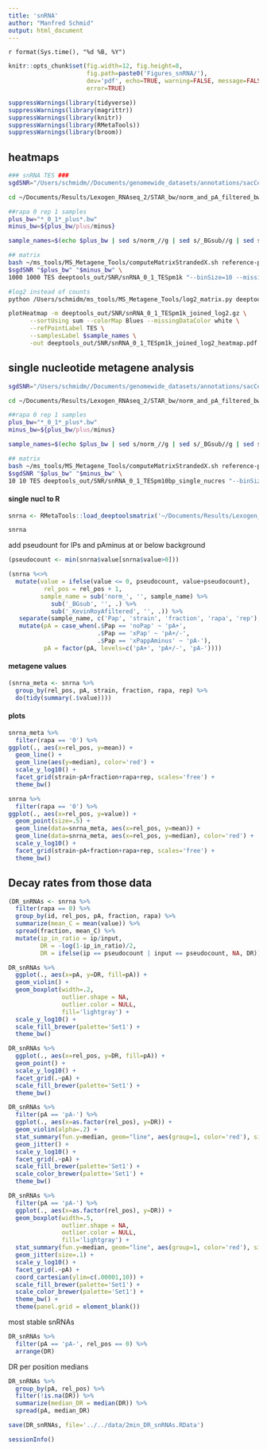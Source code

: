 ```yaml
---
title: 'snRNA'
author: "Manfred Schmid"
output: html_document
---
```


`r format(Sys.time(), "%d %B, %Y")`

```r
knitr::opts_chunk$set(fig.width=12, fig.height=8, 
                      fig.path=paste0('Figures_snRNA/'), 
                      dev='pdf', echo=TRUE, warning=FALSE, message=FALSE, 
                      error=TRUE)
```


```r
suppressWarnings(library(tidyverse))
suppressWarnings(library(magrittr))
suppressWarnings(library(knitr))
suppressWarnings(library(RMetaTools))
suppressWarnings(library(broom))
```


## heatmaps

```bash
### snRNA TES ###
sgdSNR="/Users/schmidm//Documents/genomewide_datasets/annotations/sacCer3/sgdSNRs_sacCer3.bed"

cd ~/Documents/Results/Lexogen_RNAseq_2/STAR_bw/norm_and_pA_filtered_bw/

##rapa 0 rep 1 samples
plus_bw="*_0_1*_plus*.bw"
minus_bw=${plus_bw/plus/minus}

sample_names=$(echo $plus_bw | sed s/norm_//g | sed s/_BGsub//g | sed s/_plus_KevinRoyAfiltered.bw//g)

## matrix
bash ~/ms_tools/MS_Metagene_Tools/computeMatrixStrandedX.sh reference-point \
$sgdSNR "$plus_bw" "$minus_bw" \
1000 1000 TES deeptools_out/SNR/snRNA_0_1_TESpm1k "--binSize=10 --missingDataAsZero"

#log2 instead of counts
python /Users/schmidm/ms_tools/MS_Metagene_Tools/log2_matrix.py deeptools_out/SNR/snRNA_0_1_TESpm1k_joined.gz

plotHeatmap -m deeptools_out/SNR/snRNA_0_1_TESpm1k_joined_log2.gz \
      --sortUsing sum --colorMap Blues --missingDataColor white \
      --refPointLabel TES \
      --samplesLabel $sample_names \
      -out deeptools_out/SNR/snRNA_0_1_TESpm1k_joined_log2_heatmap.pdf

```


## single nucleotide metagene analysis

```bash
sgdSNR="/Users/schmidm//Documents/genomewide_datasets/annotations/sacCer3/sgdSNRs_sacCer3.bed"

cd ~/Documents/Results/Lexogen_RNAseq_2/STAR_bw/norm_and_pA_filtered_bw/

##rapa 0 rep 1 samples
plus_bw="*_0_1*_plus*.bw"
minus_bw=${plus_bw/plus/minus}

sample_names=$(echo $plus_bw | sed s/norm_//g | sed s/_BGsub//g | sed s/_plus_KevinRoyAfiltered.bw//g)

## matrix
bash ~/ms_tools/MS_Metagene_Tools/computeMatrixStrandedX.sh reference-point \
$sgdSNR "$plus_bw" "$minus_bw" \
10 10 TES deeptools_out/SNR/snRNA_0_1_TESpm10bp_single_nucres "--binSize=1 --missingDataAsZero"
```


#### single nucl to R
```r
snrna <- RMetaTools::load_deeptoolsmatrix('~/Documents/Results/Lexogen_RNAseq_2/STAR_bw/norm_and_pA_filtered_bw/deeptools_out/SNR/snRNA_0_1_TESpm10bp_single_nucres_joined.gz')

snrna
```

add pseudount for IPs and pAminus at or below background
```r
(pseudocount <- min(snrna$value[snrna$value>0]))
```

```r
(snrna %<>%
  mutate(value = ifelse(value <= 0, pseudocount, value+pseudocount),
          rel_pos = rel_pos + 1,
         sample_name = sub('norm_', '', sample_name) %>% 
            sub('_BGsub', '', .) %>% 
            sub('_KevinRoyAfiltered', '', .)) %>%
   separate(sample_name, c('Pap', 'strain', 'fraction', 'rapa', 'rep'), sep='_') %>%
   mutate(pA = case_when(.$Pap == 'noPap' ~ 'pA+', 
                         .$Pap == 'xPap' ~ 'pA+/-',
                         .$Pap == 'xPappAminus' ~ 'pA-'),
          pA = factor(pA, levels=c('pA+', 'pA+/-', 'pA-'))))
```


#### metagene values
```r
(snrna_meta <- snrna %>%
  group_by(rel_pos, pA, strain, fraction, rapa, rep) %>%
  do(tidy(summary(.$value))))
```


#### plots
```r
snrna_meta %>%
  filter(rapa == '0') %>%
ggplot(., aes(x=rel_pos, y=mean)) + 
  geom_line() +
  geom_line(aes(y=median), color='red') +
  scale_y_log10() +
  facet_grid(strain~pA+fraction+rapa+rep, scales='free') +
  theme_bw()
```


```r
snrna %>%
  filter(rapa == '0') %>%
ggplot(., aes(x=rel_pos, y=value)) + 
  geom_point(size=.5) +
  geom_line(data=snrna_meta, aes(x=rel_pos, y=mean)) +
  geom_line(data=snrna_meta, aes(x=rel_pos, y=median), color='red') +
  scale_y_log10() +
  facet_grid(strain~pA+fraction+rapa+rep, scales='free') +
  theme_bw()
```



## Decay rates from those data

```r
(DR_snRNAs <- snrna %>%
  filter(rapa == 0) %>%
  group_by(id, rel_pos, pA, fraction, rapa) %>%
  summarize(mean_C = mean(value)) %>%
  spread(fraction, mean_C) %>%
  mutate(ip_in_ratio = ip/input,
         DR = -log(1-ip_in_ratio)/2,
         DR = ifelse(ip == pseudocount | input == pseudocount, NA, DR)))
```

```r
DR_snRNAs %>%
  ggplot(., aes(x=pA, y=DR, fill=pA)) +
  geom_violin() +
  geom_boxplot(width=.2, 
               outlier.shape = NA, 
               outlier.color = NULL, 
               fill='lightgray') +
  scale_y_log10() +
  scale_fill_brewer(palette='Set1') +
  theme_bw()
```

```r
DR_snRNAs %>%
  ggplot(., aes(x=rel_pos, y=DR, fill=pA)) +
  geom_point() +
  scale_y_log10() +
  facet_grid(.~pA) +
  scale_fill_brewer(palette='Set1') +
  theme_bw()
```

```r
DR_snRNAs %>%
  filter(pA == 'pA-') %>%
  ggplot(., aes(x=as.factor(rel_pos), y=DR)) +
  geom_violin(alpha=.2) +
  stat_summary(fun.y=median, geom="line", aes(group=1, color='red'), size=1)  + 
  geom_jitter() +
  scale_y_log10() +
  facet_grid(.~pA) +
  scale_fill_brewer(palette='Set1') +
  scale_color_brewer(palette='Set1') +
  theme_bw()
```


```r
DR_snRNAs %>%
  filter(pA == 'pA-') %>%
  ggplot(., aes(x=as.factor(rel_pos), y=DR)) +
  geom_boxplot(width=.5, 
               outlier.shape = NA, 
               outlier.color = NULL, 
               fill='lightgray') +
  stat_summary(fun.y=median, geom="line", aes(group=1, color='red'), size=1)  + 
  geom_jitter(size=.1) +
  scale_y_log10() +
  facet_grid(.~pA) +
  coord_cartesian(ylim=c(.00001,10)) +
  scale_fill_brewer(palette='Set1') +
  scale_color_brewer(palette='Set1') +
  theme_bw() +
  theme(panel.grid = element_blank())
```


most stable snRNAs
```r
DR_snRNAs %>%
  filter(pA == 'pA-', rel_pos == 0) %>%
  arrange(DR)
```

DR per position medians
```r
DR_snRNAs %>%
  group_by(pA, rel_pos) %>%
  filter(!is.na(DR)) %>%
  summarize(median_DR = median(DR)) %>%
  spread(pA, median_DR)
```

```r
save(DR_snRNAs, file='../../data/2min_DR_snRNAs.RData')
```


```r
sessionInfo()
```
